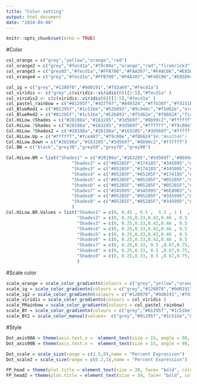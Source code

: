 ```yaml
---
title: "Color setting"
output: html_document
date: "2024-04-08"
---
```


```r
knitr::opts_chunk$set(echo = TRUE)
```

#Color
```r
col_orange = c("grey","yellow","orange","red")
col_orange2 = c("grey","#fecd1a","#f9c80e","orange","red","firebrick3")
col_orange3 = c("grey85","#fecd1a","#FFB700","#FAA307","#F48C06","#E85D04","#DC2F02","#D00000")
col_orange4 = c("grey","#fecd1a","#FFB700","#FAA307","#F48C06","#E85D04")

col_ig = c("grey","#120078","#9d0191","#fd3a69","#fecd1a")
col_viridis <- c("grey",c(viridis::viridis(6))[1:5],"#fecd1a" )
col_viridis2 <- c(c(viridis::viridis(6))[1:5],"#fecd1a" )
col_pastel_rainbow = c("#01295f","#437f97","#849324","#ffb30f","#fd151b","firebrick")
col_BlueRed1 = c("#01295f","#1c51be","#52b893","#9c944c","#f5d62e","orange","#f86624","firebrick")
col_BlueRed2 = c("#01295f","#1c51be","#52b893","#f5d62e","#f86624","firebrick")
Col.HiLow.9Shades = c("#28198a","#163285","#3d569f","#8b99c2","#ffffff","#fce487","#f9c80e","#f86624","#ea3546")
Col.HiLow.7Shades = c("#28198a","#163285","#3d569f","#ffffff","#f9c80e","#f86624","#ea3546")
Col.HiLow.7Shades2 = c("#28198a","#28198a","#163285","#3d569f","#ffffff","#f9c80e","#f86624","#ea3546","#ea3546") #0,0.5,1,2,3 values = c(0,0.17,0.33,0.42,0.5,0.58,0.67,0.83,1)
Col.HiLow.Up = c("#ffffff","#fce487","#f9c80e","#f86624")#,"#ea3546")
Col.HiLow.Down = c("#28198a","#163285","#3d569f","#8b99c2","#ffffff")
Col.BW = c("black","grey30","grey50","grey70","grey90")

Col.HiLow.BR = list("Shades1" = c("#28198a","#163285","#3d569f","#8b99c2","#ffffff","#fce487","#f9c80e","#f86624","#ea3546"),
                         "Shades2" = c("#05285F","#174185","#345995","#5171a4","#8ba0c2","#ffffff","#FFEDAB","#FFDA56","#f86624","#ea3546","#B60E1F"), #0,0.5,1,2,3,6
                         "Shades3" = c("#05285F","#174185","#345995","#5171a4","#8ba0c2","#ffffff","#FFEDAB","#FFDA56","#f86624","#ea3546","#ea3546"), #0,0.5,1,2,3,6
                         "Shades4" = c("#05285F","#05285F","#174185","#5171a4","#8ba0c2","#ffffff","#FFEDAB","#FFDA56","#f86624","#ea3546","#ea3546"), #0,0.5,1,2,3,6
                         "Shades5" = c("#05285F","#05285F","#05285F","#174185","#8ba0c2","#ffffff","#FFEDAB","#FFDA56","#f86624","#f86624","#f86624"), #0,0.5,1,2,3,6
                         "Shades6" = c("#05285F","#05285F","#05285F","#345995","#6E89B3","#ffffff","#FFEDAB","#FFDA56","#f86624","#f86624","#f86624"), #0,0.5,1,2,3,6
                         "Shades7" = c("#345995","#345995","#6E89B3","#ffffff","#FFDA56","#FF8F00","#FF8F00"), #0,2,3,6
                         "Shades8" = c("#05285F","#05285F","#345995","#ffffff","#FFDA56","#FF8F00","#FF8F00"), #0,2,3,6
                         "Shades9" = c("#05285F","#05285F","#345995","#ffffff","#FFDA56","#FF8F00","#f86624") #0,2,3,6
                         )
Col.HiLow.BR.Values = list("Shades1" = c(0, 0.45 , 0.5 ,  5.5 , 1 )  ,
                           "Shades2" = c(0, 0.25,0.33,0.42,0.46 , 0.5 ,0.54, 0.58,0.67,0.75, 1 ) ,
                           "Shades3" = c(0, 0.25,0.33,0.42,0.46 , 0.5 ,0.54, 0.58,0.67,0.75, 1 ) ,
                           "Shades4" = c(0, 0.25,0.33,0.42,0.46 , 0.5 ,0.54, 0.58,0.67,0.75, 1 ) ,
                           "Shades5" = c(0, 0.25,0.33,0.42,0.46 , 0.5 ,0.54, 0.58,0.67,0.75, 1 ) ,
                           "Shades6" = c(0, 0.25,0.33,0.42,0.46 , 0.5 ,0.54, 0.58,0.67,0.75, 1 ) ,
                           "Shades7" = c(0, 0.25,0.33, 0.5 ,0.67,0.75, 1 ),
                           "Shades8" = c(0, 0.25,0.33, 0.5 ,0.67,0.75, 1 ),
                           "Shades9" = c(0, 0.25,0.33, 0.5 ,0.67,0.75, 1 )
                           )
```

#Scale color
```r
scale_orange = scale_color_gradientn(colours = c("grey","yellow","orange","red"), values = c(0,0.1,0.5,1))
scale_ig = scale_color_gradientn(colours = c("grey","#120078","#9d0191","#fd3a69","#fecd1a"), values = c(0,0.1,0.3,0.6,1))
scale_ig2 = scale_color_gradientn(colours = c("#120078","#9d0191","#fd3a69","#fecd1a"))
scale_viridis = scale_color_gradientn(colours = col_viridis )
scale_PRainbow = scale_color_gradientn(colours = col_pastel_rainbow)
scale_BY = scale_color_gradientn(colours = c("grey","#01295f","#1c51be","#1893c4","#52b893","#9c944c","#e5cd3b","#fecd1a","orange"), values = c(0,0.05,0.1,0.3,0.4,0.5,0.6,0.8,1) )
scale_BY2 = scale_color_manual(values=  c("grey","#01295f","#1c51be","#1893c4","#52b893","#9c944c","#e5cd3b","#fecd1a","orange","#f86624","firebrick") )
```

#Style
```r
Dot_axis90A = theme(axis.text.x =  element_text(size = 15, angle = 90, hjust = 1, vjust = 0.3,color = "black",face ="italic"), axis.text.y = element_text(size = 15,color = "black")) 
Dot_axis90B = theme(axis.text.x =  element_text(size = 15, angle = 90, hjust = 1, vjust = 0.3,color = "black"), axis.text.y = element_text(size = 15,color = "black")) 

Dot_scale = scale_size(range = c(1.5,8),name = "Percent Expression") 
Dot_scale2 = scale_size(range = c(0.2,3),name = "Percent Expression") 

FP_head = theme(plot.title = element_text(size = 20, face= "bold", colour = "firebrick") )
FP_head2 = theme(plot.title = element_text(size = 30, face= "bold", colour = "firebrick") )
```

